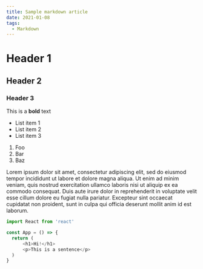 ```yaml
---
title: Sample markdown article
date: 2021-01-08
tags:
  - Markdown
---
```


# Header 1

## Header 2

### Header 3

This is a **bold** text

- List item 1
- List item 2
- List item 3

1. Foo
2. Bar
3. Baz

Lorem ipsum dolor sit amet, consectetur adipiscing elit, sed do eiusmod tempor incididunt ut labore et dolore magna aliqua. Ut enim ad minim veniam, quis nostrud exercitation ullamco laboris nisi ut aliquip ex ea commodo consequat. Duis aute irure dolor in reprehenderit in voluptate velit esse cillum dolore eu fugiat nulla pariatur. Excepteur sint occaecat cupidatat non proident, sunt in culpa qui officia deserunt mollit anim id est laborum.

```js
import React from 'react'

const App = () => {
  return (
      <h1>Hi!</h1>
      <p>This is a sentence</p>
  )
}
```
